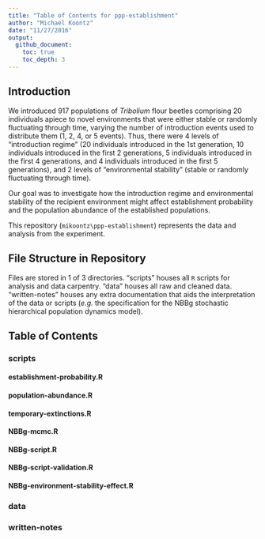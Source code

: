 ```yaml
---
title: "Table of Contents for ppp-establishment"
author: "Michael Koontz"
date: "11/27/2016"
output: 
  github_document:
    toc: true
    toc_depth: 3
---
```



## Introduction
We introduced 917 populations of *Tribolium* flour beetles comprising 20 individuals apiece to novel environments that were either stable or randomly fluctuating through time, varying the number of introduction events used to distribute them (1, 2, 4, or 5 events). Thus, there were 4 levels of "introduction regime" (20 individuals introduced in the 1st generation, 10 individuals introduced in the first 2 generations, 5 individuals introduced in the first 4 generations, and 4 individuals introduced in the first 5 generations), and 2 levels of "environmental stability" (stable or randomly fluctuating through time).

Our goal was to investigate how the introduction regime and environmental stability of the recipient environment might affect establishment probability and the population abundance of the established populations.

This repository (`mikoontz\ppp-establishment`) represents the data and analysis from the experiment.

## File Structure in Repository
Files are stored in 1 of 3 directories. "scripts" houses all `R` scripts for analysis and data carpentry. "data" houses all raw and cleaned data. "written-notes" houses any extra documentation that aids the interpretation of the data or scripts (*e.g.* the specification for the NBBg stochastic hierarchical population dynamics model).

## Table of Contents
### scripts
#### establishment-probability.R
#### population-abundance.R
#### temporary-extinctions.R
#### NBBg-mcmc.R
#### NBBg-script.R
#### NBBg-script-validation.R
#### NBBg-environment-stability-effect.R
### data

### written-notes